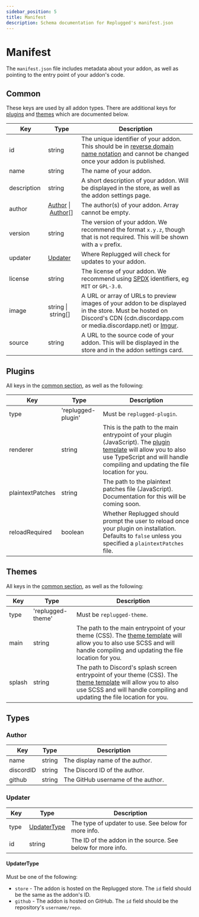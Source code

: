 ```yaml
---
sidebar_position: 5
title: Manifest
description: Schema documentation for Replugged's manifest.json
---
```



# Manifest

The `manifest.json` file includes metadata about your addon, as well as pointing to the entry point
of your addon's code.

<RequiredNotice />

## Common

These keys are used by all addon types. There are additional keys for [plugins](#plugins) and
[themes](#themes) which are documented below.

| Key                           | Type                                               | Description                                                                                                                                                                                           |
| ----------------------------- | -------------------------------------------------- | ----------------------------------------------------------------------------------------------------------------------------------------------------------------------------------------------------- |
| id&nbsp;<Required />          | string                                             | The unique identifier of your addon. This should be in [reverse domain name notation](https://en.wikipedia.org/wiki/Reverse_domain_name_notation) and cannot be changed once your addon is published. |
| name&nbsp;<Required />        | string                                             | The name of your addon.                                                                                                                                                                               |
| description&nbsp;<Required /> | string                                             | A short description of your addon. Will be displayed in the store, as well as the addon settings page.                                                                                                |
| author&nbsp;<Required />      | [Author](#author)&nbsp;\|&nbsp;[Author](#author)[] | The author(s) of your addon. Array cannot be empty.                                                                                                                                                   |
| version&nbsp;<Required />     | string                                             | The version of your addon. We recommend the format `x.y.z`, though that is not required. This will be shown with a `v` prefix.                                                                        |
| updater                       | [Updater](#updater)                                | Where Replugged will check for updates to your addon.                                                                                                                                                 |
| license&nbsp;<Required />     | string                                             | The license of your addon. We recommend using [SPDX](https://spdx.org/licenses/) identifiers, eg `MIT` or `GPL-3.0`.                                                                                  |
| image                         | string&nbsp;\|&nbsp;string[]                       | A URL or array of URLs to preview images of your addon to be displayed in the store. Must be hosted on Discord's CDN (cdn.discordapp.com or media.discordapp.net) or [Imgur](https://imgur.com/).     |
| source                        | string                                             | A URL to the source code of your addon. This will be displayed in the store and in the addon settings card.                                                                                           |

## Plugins

All keys in the [common section](#common), as well as the following:

| Key                    | Type               | Description                                                                                                                                                                                                                                          |
| ---------------------- | ------------------ | ---------------------------------------------------------------------------------------------------------------------------------------------------------------------------------------------------------------------------------------------------- |
| type&nbsp;<Required /> | 'replugged-plugin' | Must be `replugged-plugin`.                                                                                                                                                                                                                          |
| renderer               | string             | This is the path to the main entrypoint of your plugin (JavaScript). The [plugin template](https://github.com/replugged-org/plugin-template) will allow you to also use TypeScript and will handle compiling and updating the file location for you. |
| plaintextPatches       | string             | The path to the plaintext patches file (JavaScript). Documentation for this will be coming soon.                                                                                                                                                     |
| reloadRequired         | boolean            | Whether Replugged should prompt the user to reload once your plugin on installation. Defaults to `false` unless you specified a `plaintextPatches` file.                                                                                             |

## Themes

All keys in the [common section](#common), as well as the following:

| Key                    | Type              | Description                                                                                                                                                                                                                                 |
| ---------------------- | ----------------- | ------------------------------------------------------------------------------------------------------------------------------------------------------------------------------------------------------------------------------------------- |
| type&nbsp;<Required /> | 'replugged-theme' | Must be `replugged-theme`.                                                                                                                                                                                                                  |
| main                   | string            | The path to the main entrypoint of your theme (CSS). The [theme template](https://github.com/replugged-org/theme-template) will allow you to also use SCSS and will handle compiling and updating the file location for you.                |
| splash                 | string            | The path to Discord's splash screen entrypoint of your theme (CSS). The [theme template](https://github.com/replugged-org/theme-template) will allow you to also use SCSS and will handle compiling and updating the file location for you. |

## Types

### Author

| Key                    | Type   | Description                        |
| ---------------------- | ------ | ---------------------------------- |
| name&nbsp;<Required /> | string | The display name of the author.    |
| discordID              | string | The Discord ID of the author.      |
| github                 | string | The GitHub username of the author. |

### Updater

| Key                    | Type                        | Description                                                 |
| ---------------------- | --------------------------- | ----------------------------------------------------------- |
| type&nbsp;<Required /> | [UpdaterType](#updatertype) | The type of updater to use. See below for more info.        |
| id&nbsp;<Required />   | string                      | The ID of the addon in the source. See below for more info. |

#### UpdaterType

Must be one of the following:

- `store` - The addon is hosted on the Replugged store. The `id` field should be the same as the
  addon's ID.
- `github` - The addon is hosted on GitHub. The `id` field should be the repository's
  `username/repo`.
